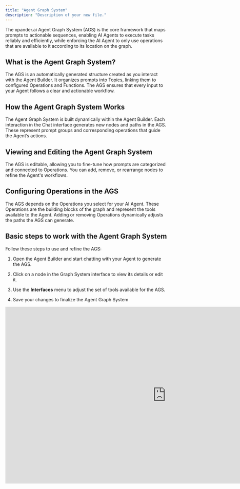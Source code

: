 ```yaml
---
title: "Agent Graph System"
description: "Description of your new file."
---
```


The xpander.ai Agent Graph System (AGS) is the core framework that maps prompts to actionable sequences, enabling AI Agents to execute tasks reliably and efficiently, while enforcing the AI Agent to only use operations that are available to it according to its location on the graph.

## What is the Agent Graph System?

The AGS is an automatically generated structure created as you interact with the Agent Builder. It organizes prompts into Topics, linking them to configured Operations and Functions. The AGS ensures that every input to your Agent follows a clear and actionable workflow.

## How the Agent Graph System Works

The Agent Graph System is built dynamically within the Agent Builder. Each interaction in the Chat interface generates new nodes and paths in the AGS. These represent prompt groups and corresponding operations that guide the Agent’s actions.

## Viewing and Editing the Agent Graph System

The AGS is editable, allowing you to fine-tune how prompts are categorized and connected to Operations. You can add, remove, or rearrange nodes to refine the Agent's workflows.

## Configuring Operations in the AGS

The AGS depends on the Operations you select for your AI Agent. These Operations are the building blocks of the graph and represent the tools available to the Agent. Adding or removing Operations dynamically adjusts the paths the AGS can generate.

## Basic steps to work with the Agent Graph System

Follow these steps to use and refine the AGS:

1. Open the Agent Builder and start chatting with your Agent to generate the AGS.

2. Click on a node in the Graph System interface to view its details or edit it.

3. Use the **Interfaces** menu to adjust the set of tools available for the AGS.

4. Save your changes to finalize the Agent Graph System


<iframe width="1000" height="550" src="https://www.loom.com/embed/149ae766e858422481d27c27af6bbdd1?sid=8610b18a-b78e-48c1-a341-113557bc8f01" title="YouTube video player" frameborder="0" allow="accelerometer; autoplay; clipboard-write; encrypted-media; gyroscope; picture-in-picture" allowfullscreen />